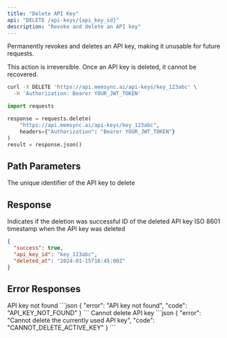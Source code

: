 ```yaml
---
title: "Delete API Key"
api: "DELETE /api-keys/{api_key_id}"
description: "Revoke and delete an API key"
---
```


Permanently revokes and deletes an API key, making it unusable for future requests.

<Warning>
This action is irreversible. Once an API key is deleted, it cannot be recovered.
</Warning>

<RequestExample>

```bash cURL
curl -X DELETE 'https://api.memsync.ai/api-keys/key_123abc' \
  -H 'Authorization: Bearer YOUR_JWT_TOKEN'
```

```python Python
import requests

response = requests.delete(
    "https://api.memsync.ai/api-keys/key_123abc",
    headers={"Authorization": "Bearer YOUR_JWT_TOKEN"}
)
result = response.json()
```

</RequestExample>

## Path Parameters

<ParamField path="api_key_id" type="string" required>
  The unique identifier of the API key to delete
</ParamField>

## Response

<ResponseField name="success" type="boolean">
  Indicates if the deletion was successful
</ResponseField>

<ResponseField name="api_key_id" type="string">
  ID of the deleted API key
</ResponseField>

<ResponseField name="deleted_at" type="string">
  ISO 8601 timestamp when the API key was deleted
</ResponseField>

<ResponseExample>

```json Response
{
  "success": true,
  "api_key_id": "key_123abc",
  "deleted_at": "2024-01-15T16:45:00Z"
}
```

</ResponseExample>

## Error Responses

<ResponseField name="404" type="object">
  API key not found
  ```json
  {
    "error": "API key not found",
    "code": "API_KEY_NOT_FOUND"
  }
  ```
</ResponseField>

<ResponseField name="403" type="object">
  Cannot delete API key
  ```json
  {
    "error": "Cannot delete the currently used API key",
    "code": "CANNOT_DELETE_ACTIVE_KEY"
  }
  ```
</ResponseField> 